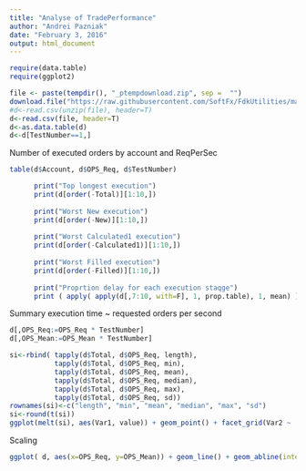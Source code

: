 ```yaml
---
title: "Analyse of TradePerformance"
author: "Andrei Pazniak"
date: "February 3, 2016"
output: html_document
---
```


```r
require(data.table)
require(ggplot2)

file <- paste(tempdir(), "_ptempdownload.zip", sep =  "")
download.file("https://raw.githubusercontent.com/SoftFx/FdkUtilities/master/CSharp/TradePerformance/Results/20160210-120400_Staging_FIXLogsOFF_TTSNone.txt", file, mode="wb") 
#d<-read.csv(unzip(file), header=T)
d<-read.csv(file, header=T)
d<-as.data.table(d)
d<-d[TestNumber==1,]

```

Number of executed orders by account and ReqPerSec
```r
table(d$Account, d$OPS_Req, d$TestNumber)

      print("Top longest execution")    
      print(d[order(-Total)][1:10,])
      
      print("Worst New execution")    
      print(d[order(-New)][1:10,])
      
      print("Worst Calculated1 execution")    
      print(d[order(-Calculated1)][1:10,])
      
      print("Worst Filled execution")    
      print(d[order(-Filled)][1:10,])
      
      print("Proprtion delay for each execution staqge")
      print ( apply( apply(d[,7:10, with=F], 1, prop.table), 1, mean) )
```

Summary execution time ~ requested orders per second
```r
d[,OPS_Req:=OPS_Req * TestNumber]
d[,OPS_Mean:=OPS_Mean * TestNumber]

si<-rbind( tapply(d$Total, d$OPS_Req, length), 
           tapply(d$Total, d$OPS_Req, min),
           tapply(d$Total, d$OPS_Req, mean), 
           tapply(d$Total, d$OPS_Req, median), 
           tapply(d$Total, d$OPS_Req, max), 
           tapply(d$Total, d$OPS_Req, sd))
rownames(si)<-c("length", "min", "mean", "median", "max", "sd")
si<-round(t(si))
ggplot(melt(si), aes(Var1, value)) + geom_point() + facet_grid(Var2 ~ ., scales = "free") + xlab("Requested Orders Per Second")
```


Scaling
```r
ggplot( d, aes(x=OPS_Req, y=OPS_Mean)) + geom_line() + geom_abline(intercept = 0, slope = 1,  size=2, color='red')
```